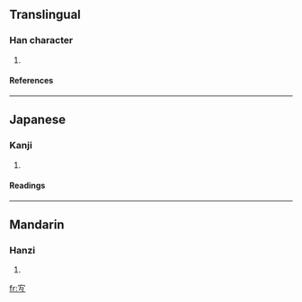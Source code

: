 ==Translingual==
===Han character===
{{Han char|rn=40|rad=宀|as=04|sn=7|four=|canj=十弓戈一 (JNIM)}}
# {{defn|Han|sort=宀04}}
====References====
{{Han ref|kx=0283.020|dkj=07089|dj=0556.100|hdz=20917.040|uh=5B90|ud=23440}}
----
==Japanese==
===Kanji===
{{ja-kanji|grade=|rs=宀04}}
# {{defn|Japanese}} 
====Readings====
{{ja-readings|on=[[ぎ]] (gi)|kun=[[みろしい]] (miroshii), [[むべ]] (mube)}}
----
==Mandarin==
===Hanzi===
{{cmn-hanzi|pin=[[yí]] ([[yi2]])|wg=i<sup>2</sup>}}
# {{defn|Mandarin}}

[[fr:宐]]